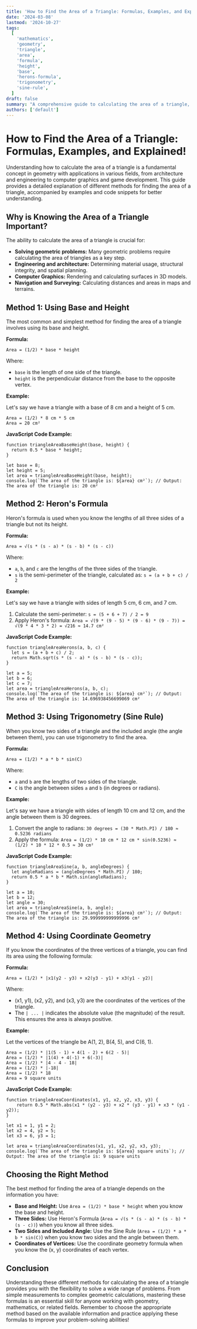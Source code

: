 ```yaml
---
title: 'How to Find the Area of a Triangle: Formulas, Examples, and Explained!'
date: '2024-03-08'
lastmod: '2024-10-27'
tags:
  [
    'mathematics',
    'geometry',
    'triangle',
    'area',
    'formula',
    'height',
    'base',
    'herons-formula',
    'trigonometry',
    'sine-rule',
  ]
draft: false
summary: "A comprehensive guide to calculating the area of a triangle, covering various methods including base and height, Heron's formula, trigonometric approaches, and coordinate geometry methods. Learn with examples and clear explanations."
authors: ['default']
---
```


# How to Find the Area of a Triangle: Formulas, Examples, and Explained!

Understanding how to calculate the area of a triangle is a fundamental concept in geometry with applications in various fields, from architecture and engineering to computer graphics and game development. This guide provides a detailed explanation of different methods for finding the area of a triangle, accompanied by examples and code snippets for better understanding.

## Why is Knowing the Area of a Triangle Important?

The ability to calculate the area of a triangle is crucial for:

- **Solving geometric problems:** Many geometric problems require calculating the area of triangles as a key step.
- **Engineering and architecture:** Determining material usage, structural integrity, and spatial planning.
- **Computer Graphics:** Rendering and calculating surfaces in 3D models.
- **Navigation and Surveying:** Calculating distances and areas in maps and terrains.

## Method 1: Using Base and Height

The most common and simplest method for finding the area of a triangle involves using its base and height.

**Formula:**

```
Area = (1/2) * base * height
```

Where:

- `base` is the length of one side of the triangle.
- `height` is the perpendicular distance from the base to the opposite vertex.

**Example:**

Let's say we have a triangle with a base of 8 cm and a height of 5 cm.

```
Area = (1/2) * 8 cm * 5 cm
Area = 20 cm²
```

**JavaScript Code Example:**

```plaintext
function triangleAreaBaseHeight(base, height) {
  return 0.5 * base * height;
}

let base = 8;
let height = 5;
let area = triangleAreaBaseHeight(base, height);
console.log(`The area of the triangle is: ${area} cm²`); // Output: The area of the triangle is: 20 cm²
```

## Method 2: Heron's Formula

Heron's formula is used when you know the lengths of all three sides of a triangle but not its height.

**Formula:**

```
Area = √(s * (s - a) * (s - b) * (s - c))
```

Where:

- `a`, `b`, and `c` are the lengths of the three sides of the triangle.
- `s` is the semi-perimeter of the triangle, calculated as: `s = (a + b + c) / 2`

**Example:**

Let's say we have a triangle with sides of length 5 cm, 6 cm, and 7 cm.

1.  Calculate the semi-perimeter: `s = (5 + 6 + 7) / 2 = 9`
2.  Apply Heron's formula: `Area = √(9 * (9 - 5) * (9 - 6) * (9 - 7)) = √(9 * 4 * 3 * 2) = √216 ≈ 14.7 cm²`

**JavaScript Code Example:**

```plaintext
function triangleAreaHerons(a, b, c) {
  let s = (a + b + c) / 2;
  return Math.sqrt(s * (s - a) * (s - b) * (s - c));
}

let a = 5;
let b = 6;
let c = 7;
let area = triangleAreaHerons(a, b, c);
console.log(`The area of the triangle is: ${area} cm²`); // Output: The area of the triangle is: 14.696938456699069 cm²
```

## Method 3: Using Trigonometry (Sine Rule)

When you know two sides of a triangle and the included angle (the angle between them), you can use trigonometry to find the area.

**Formula:**

```
Area = (1/2) * a * b * sin(C)
```

Where:

- `a` and `b` are the lengths of two sides of the triangle.
- `C` is the angle between sides `a` and `b` (in degrees or radians).

**Example:**

Let's say we have a triangle with sides of length 10 cm and 12 cm, and the angle between them is 30 degrees.

1.  Convert the angle to radians: `30 degrees = (30 * Math.PI) / 180 ≈ 0.5236 radians`
2.  Apply the formula: `Area = (1/2) * 10 cm * 12 cm * sin(0.5236) ≈ (1/2) * 10 * 12 * 0.5 ≈ 30 cm²`

**JavaScript Code Example:**

```plaintext
function triangleAreaSine(a, b, angleDegrees) {
  let angleRadians = (angleDegrees * Math.PI) / 180;
  return 0.5 * a * b * Math.sin(angleRadians);
}

let a = 10;
let b = 12;
let angle = 30;
let area = triangleAreaSine(a, b, angle);
console.log(`The area of the triangle is: ${area} cm²`); // Output: The area of the triangle is: 29.999999999999996 cm²
```

## Method 4: Using Coordinate Geometry

If you know the coordinates of the three vertices of a triangle, you can find its area using the following formula:

**Formula:**

```
Area = (1/2) * |x1(y2 - y3) + x2(y3 - y1) + x3(y1 - y2)|
```

Where:

- (x1, y1), (x2, y2), and (x3, y3) are the coordinates of the vertices of the triangle.
- The `| ... |` indicates the absolute value (the magnitude) of the result. This ensures the area is always positive.

**Example:**

Let the vertices of the triangle be A(1, 2), B(4, 5), and C(6, 1).

```
Area = (1/2) * |1(5 - 1) + 4(1 - 2) + 6(2 - 5)|
Area = (1/2) * |1(4) + 4(-1) + 6(-3)|
Area = (1/2) * |4 - 4 - 18|
Area = (1/2) * |-18|
Area = (1/2) * 18
Area = 9 square units
```

**JavaScript Code Example:**

```plaintext
function triangleAreaCoordinates(x1, y1, x2, y2, x3, y3) {
    return 0.5 * Math.abs(x1 * (y2 - y3) + x2 * (y3 - y1) + x3 * (y1 - y2));
}

let x1 = 1, y1 = 2;
let x2 = 4, y2 = 5;
let x3 = 6, y3 = 1;

let area = triangleAreaCoordinates(x1, y1, x2, y2, x3, y3);
console.log(`The area of the triangle is: ${area} square units`); // Output: The area of the triangle is: 9 square units
```

## Choosing the Right Method

The best method for finding the area of a triangle depends on the information you have:

- **Base and Height:** Use `Area = (1/2) * base * height` when you know the base and height.
- **Three Sides:** Use Heron's Formula (`Area = √(s * (s - a) * (s - b) * (s - c))`) when you know all three sides.
- **Two Sides and Included Angle:** Use the Sine Rule (`Area = (1/2) * a * b * sin(C)`) when you know two sides and the angle between them.
- **Coordinates of Vertices:** Use the coordinate geometry formula when you know the (x, y) coordinates of each vertex.

## Conclusion

Understanding these different methods for calculating the area of a triangle provides you with the flexibility to solve a wide range of problems. From simple measurements to complex geometric calculations, mastering these formulas is an essential skill for anyone working with geometry, mathematics, or related fields. Remember to choose the appropriate method based on the available information and practice applying these formulas to improve your problem-solving abilities!
